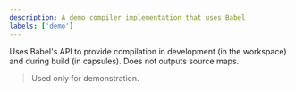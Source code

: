```yaml
---
description: A demo compiler implementation that uses Babel
labels: ['demo']
---
```


Uses Babel's API to provide compilation in development (in the workspace) and during build (in capsules). Does not outputs source maps.

> Used only for demonstration.
